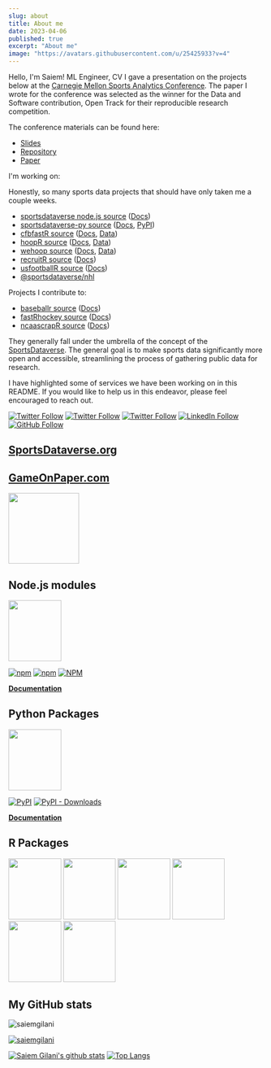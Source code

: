 ```yaml
---
slug: about
title: About me
date: 2023-04-06
published: true
excerpt: "About me"
image: "https://avatars.githubusercontent.com/u/25425933?v=4"
---
```


Hello, I'm Saiem! ML Engineer, CV
I gave a presentation on the projects below at the [Carnegie Mellon Sports Analytics Conference](https://www.stat.cmu.edu/cmsac/conference/2021/). The paper I wrote for the conference was selected as the winner for the Data and Software contribution, Open Track for their reproducible research competition.

The conference materials can be found here:
  - [Slides](https://saiemgilani.github.io/The_SportsDataverse_Initiative/)
  - [Repository](https://github.com/saiemgilani/The_SportsDataverse_Initiative)
  - [Paper](https://www.stat.cmu.edu/cmsac/conference/2021/assets/pdf/SaiemGilani.pdf)

I'm working on:

Honestly, so many sports data projects that should have only taken me a couple weeks.
  - [sportsdataverse node.js source](https://github.com/sportsdataverse/sportsdataverse-js) ([Docs](https://js.sportsdataverse.org/))
  - [sportsdataverse-py source](https://github.com/sportsdataverse/sportsdataverse-py) ([Docs](https://py.sportsdataverse.org/), [PyPI](https://pypi.org/project/sportsdataverse/))
  - [cfbfastR source](https://github.com/sportsdataverse/cfbfastR) ([Docs](https://cfbfastR.sportsdataverse.org/), [Data](https://github.com/sportsdataverse/cfbfastR-data))
  - [hoopR source](https://github.com/sportsdataverse/hoopR) ([Docs](https://hoopR.sportsdataverse.org/), [Data](https://github.com/sportsdataverse/hoopR-data))
  - [wehoop source](https://github.com/sportsdataverse/wehoop) ([Docs](https://wehoop.sportsdataverse.org/), [Data](https://github.com/sportsdataverse/wehoop-data))
  - [recruitR source](https://github.com/sportsdataverse/recruitR) ([Docs](https://recruitR.sportsdataverse.org/))
  - [usfootballR source](https://github.com/sportsdataverse/usfootballR) ([Docs](https://usfootballR.sportsdataverse.org/))
  - [@sportsdataverse/nhl](https://github.com/saiemgilani/sportsdataverse-nhl)


  Projects I contribute to:
  - [baseballr source](https://github.com/billpetti/baseballr) ([Docs](https://billpetti.github.io/baseballr/))
  - [fastRhockey source](https://github.com/sportsdataverse/fastRhockey) ([Docs](https://fastRhockey.sportsdataverse.org/))
  - [ncaascrapR source](https://github.com/ehess/ncaascrapR) ([Docs](https://ehess.github.io/ncaascrapR/))


They generally fall under the umbrella of the concept of the [SportsDataverse](https://sportsdataverse.org/ "The home page of the SportsDataverse Organization"). The general goal is to make sports data significantly more open and accessible, streamlining the process of gathering public data for research.

I have highlighted some of services we have been working on in this README. If you would like to help us in this endeavor, please feel encouraged to reach out.

[![Twitter Follow](https://img.shields.io/twitter/follow/sportsdataverse?color=blue&label=%40sportsdataverse&logo=twitter&style=for-the-badge)](https://twitter.com/sportsdataverse)
[![Twitter Follow](https://img.shields.io/twitter/follow/cfbfastR?color=blue&label=%40cfbfastR&logo=twitter&style=for-the-badge)](https://twitter.com/cfbfastR)
[![Twitter Follow](https://img.shields.io/twitter/follow/saiemgilani?color=blue&label=%40saiemgilani&logo=twitter&style=for-the-badge)](https://twitter.com/saiemgilani)
[![LinkedIn Follow](https://img.shields.io/badge/LinkedIn-saiem--gilani-white?style=for-the-badge&logo=linkedin&logoColor=white&labelColor=0B66C2)](https://www.linkedin.com/in/saiem-gilani/)
[![GitHub Follow](https://img.shields.io/github/followers/saiemgilani?color=eee&logo=Github&style=for-the-badge)](https://github.com/saiemgilani)

##  [SportsDataverse.org](https://sportsdataverse.org/ "The home page of the SportsDataverse Organization")

##  [GameOnPaper.com](https://gameonpaper.com/cfb "Game on Paper: Live analytics for the modern age")

<a href='https://gameonpaper.com/cfb/game/401013131'><img src='https://raw.githubusercontent.com/saiemgilani/saiemgilani/main/gameonpaper_screenshot.png' height="139" /></a>

## Node.js modules

<a href='https://www.npmjs.com/package/sportsdataverse'><img src='https://raw.githubusercontent.com/saiemgilani/saiemgilani/main/sdv-js.png'  width="103.6" height="120" /></a>

[![npm](https://img.shields.io/npm/v/sportsdataverse?style=for-the-badge)](https://js.sportsdataverse.org/)  [![npm](https://img.shields.io/npm/dm/sportsdataverse?style=for-the-badge)](https://www.npmjs.com/package/sportsdataverse)
<a href='https://www.npmjs.com/package/sportsdataverse'>[![NPM](https://nodei.co/npm/sportsdataverse.png)](https://npmjs.org/package/sportsdataverse) </a>

[**Documentation**](https://js.sportsdataverse.org/)

## Python Packages

<a href='https://pypi.org/project/sportsdataverse/'><img src='https://raw.githubusercontent.com/saiemgilani/saiemgilani/main/sdv-py-logo.png' width="103.6" height="120" /></a>

[![PyPI](https://img.shields.io/pypi/v/sportsdataverse?label=sportsdataverse&logo=python&style=for-the-badge)](https://pypi.org/project/sportsdataverse/) <a href='https://pypi.org/project/sportsdataverse/'><img alt="PyPI - Downloads" src="https://img.shields.io/pypi/dm/sportsdataverse?style=for-the-badge" /></a>

[**Documentation**](https://py.sportsdataverse.org/)

## R Packages

<a href='http://cfbfastR.sportsdataverse.org'><img src='https://raw.githubusercontent.com/saiemgilani/saiemgilani/main/cfbfastR.png' width="103.6" height="120" /></a>
<a href='http://hoopR.sportsdataverse.org'><img src='https://raw.githubusercontent.com/saiemgilani/saiemgilani/main/hoopR-logo.png' width="103.6" height="120" /></a>
<a href='http://wehoop.sportsdataverse.org'><img src='https://raw.githubusercontent.com/saiemgilani/saiemgilani/main/wehoop.png' width="103.6" height="120" /></a>
<a href='http://fastRhockey.sportsdataverse.org'><img src='https://raw.githubusercontent.com/saiemgilani/saiemgilani/main/fastRhockey-logo.png' width="103.6" height="120" /></a>
<a href='http://recruitR.sportsdataverse.org'><img src='https://raw.githubusercontent.com/saiemgilani/saiemgilani/main/recruitR.png' width="103.6" height="120" /></a>
<a href='http://usfootballR.sportsdataverse.org'><img src='https://raw.githubusercontent.com/saiemgilani/saiemgilani/main/usfootballR-logo.png' width="103.6" height="120" /></a>

## My GitHub stats

<p><img align="center" src="https://github-readme-streak-stats.herokuapp.com/?user=saiemgilani&theme=monokai" alt="saiemgilani" /></p>

<p align="left"> <a href="https://github.com/saiemgilani"><img src="https://github-profile-trophy.vercel.app/?username=saiemgilani&theme=monokai" alt="saiemgilani" /></a> </p>

[![Saiem Gilani's github stats](https://github-readme-stats.vercel.app/api?username=saiemgilani&show_icons=true&hide_border=true&show_icons=true&theme=monokai&layout=compact)](https://github.com/saiemgilani/)
[![Top Langs](https://github-readme-stats.vercel.app/api/top-langs/?username=saiemgilani&langs_count=8&hide=html&hide_border=true&theme=monokai)](https://github.com/saiemgilani)